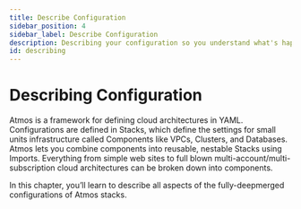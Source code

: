 ```yaml
---
title: Describe Configuration
sidebar_position: 4
sidebar_label: Describe Configuration
description: Describing your configuration so you understand what's happening.
id: describing
---
```


# Describing Configuration

Atmos is a framework for defining cloud architectures in YAML. 
Configurations are defined in Stacks, which define the settings for small units infrastructure called Components like VPCs, Clusters, and Databases. 
Atmos lets you combine components into reusable, nestable Stacks using Imports. 
Everything from simple web sites to full blown multi-account/multi-subscription cloud architectures can be broken down into components. 

In this chapter, you’ll learn to describe all aspects of the fully-deepmerged configurations of Atmos stacks.

<DocCardList/>
